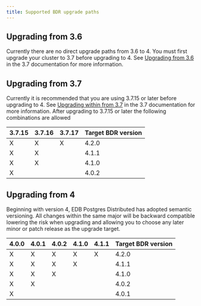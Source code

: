 ```yaml
---
title: Supported BDR upgrade paths
---
```


## Upgrading from 3.6

Currently there are no direct upgrade paths from 3.6 to 4.  You must first upgrade your cluster to 3.7 before upgrading to 4.  See [Upgrading from 3.6](/pgd/3.7/bdr/upgrades/supported_paths/#upgrading-from-version-36) in the 3.7 documentation for more information.

## Upgrading from 3.7

Currently it is recommended that you are using 3.7.15 or later before upgrading to 4. See [Upgrading within from 3.7](/pgd/3.7/bdr/updrades/supported_paths/#upgrading-within-version-37) in the 3.7 documentation for more information.  After upgrading to 3.7.15 or later the following combinations are allowed

| 3.7.15 | 3.7.16 | 3.7.17 | Target BDR version |
|--------|--------|--------|--------------------|
| X      | X      | X      | 4.2.0              |
| X      | X      |        | 4.1.1              |
| X      | X      |        | 4.1.0              |
| X      |        |        | 4.0.2              |

## Upgrading from 4

Beginning with version 4, EDB Postgres Distributed has adopted semantic versioning. All changes within the same major will be backward compatible lowering the risk when upgrading and allowing you to choose any later minor or patch release as the upgrade target. 

| 4.0.0 | 4.0.1 | 4.0.2 | 4.1.0 | 4.1.1 | Target BDR version |
|-------|-------|-------|--------|------|--------------------|
| X     | X     | X     | X      | X    | 4.2.0              |
| X     | X     | X     | X      |      | 4.1.1              |
| X     | X     | X     |        |      | 4.1.0              |
| X     | X     |       |        |      | 4.0.2              |
| X     |       |       |        |      | 4.0.1              |


